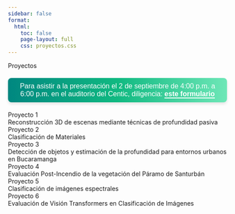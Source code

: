 ```yaml
---
sidebar: false
format:
  html:
    toc: false
    page-layout: full
    css: proyectos.css
---
```

<div class="page-title">Proyectos</div>

<div style="
    background: linear-gradient(90deg, #008780, #10b981, #6ee7b7);
    color: white;
    text-align: center;
    padding: 10px;
    margin: 20px 0;
    border-radius: 8px;
    box-shadow: 0 4px 6px rgba(0, 0, 0, 0.1);
    font-family: 'Poppins', sans-serif;
">
<p style="margin: 0; font-size: 16px;">
  Para asistir a la presentación el 2 de septiembre de 4:00 p.m. a 6:00 p.m. en el auditorio del Centic, diligencia:
    <a href="https://forms.gle/ACnyCE1dsgj7nJX97" target="_blank" style="
        color: #ffffff;
        text-decoration: none;
        font-weight: bold;
        border-bottom: 2px solid #ffffff;
        transition: border-bottom 0.3s;
    ">este formulario</a>
</p>
</div>

```{=html}

<div class="container">
  <div class="palette">
    <div class="color project1">
      <div class="content">
        <div class="title">Proyecto 1</div>
        <div class="description">Reconstrucción 3D de escenas mediante técnicas de profundidad pasiva</div>
      </div>
    </div>
    <div class="color project2">
      <div class="content">
        <div class="title">Proyecto 2</div>
        <div class="description">Clasificación de Materiales</div>
      </div>
    </div>
    <div class="color project3">
      <div class="content">
        <div class="title">Proyecto 3</div>
        <div class="description">Detección de objetos y estimación de la profundidad para entornos urbanos en Bucaramanga</div>
      </div>
    </div>
    <div class="color project4">
      <div class="content">
        <div class="title">Proyecto 4</div>
        <div class="description">Evaluación Post-Incendio de la vegetación del Páramo de Santurbán</div>
      </div>
    </div>
    <div class="color project5">
      <div class="content">
        <div class="title">Proyecto 5</div>
        <div class="description">Clasificación de imágenes espectrales</div>
      </div>
    </div>
    <div class="color project6">
      <div class="content">
        <div class="title">Proyecto 6</div>
        <div class="description">Evaluación de Visión Transformers en Clasificación de Imágenes</div>
      </div>
    </div>
  </div>
</div>




```